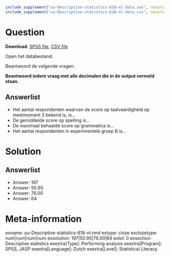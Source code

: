 ```r
include_supplement("uu-Descriptive-statistics-618-nl-data.sav", recursive = TRUE)
include_supplement("uu-Descriptive-statistics-618-nl-data.csv", recursive = TRUE)
```

Question
========

**Download**: [SPSS file](uu-Descriptive-statistics-618-nl-data.sav), [CSV file](uu-Descriptive-statistics-618-nl-data.csv)

Open het databestand.

Beantwoord de volgende vragen.

**Beantwoord iedere vraag met alle decimalen die in de output vermeld staan.**

Answerlist
----------
* Het aantal respondenten waarvan de score op taalvaardigheid op meetmoment 3 bekend is, is… 
* De gemiddelde score op spelling is…
* De maximaal behaalde score op grammatica is…
* Het aantal respondenten in experimentele groep B is…

Solution
========

Answerlist
----------
* Answer: 197
* Answer: 50.90
* Answer: 76.00
* Answer: 64


Meta-information
================
exname: uu-Descriptive-statistics-618-nl.rmd
extype: cloze
exclozetype: num|num|num|num 
exsolution: 197|50.90|76.00|64
extol: 0
exsection: Descriptive statistics
exextra[Type]: Performing analysis
exextra[Program]: SPSS, JASP
exextra[Language]: Dutch
exextra[Level]: Statistical Literacy

